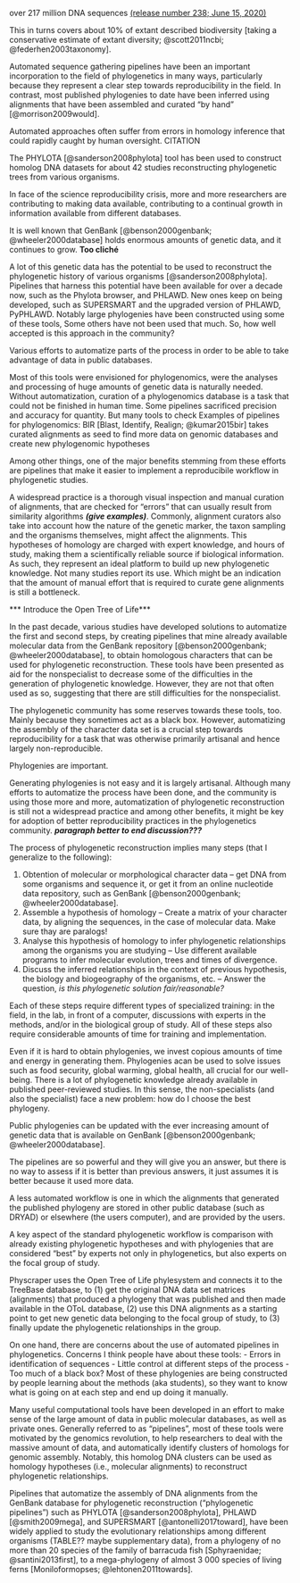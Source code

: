 over 217 million DNA sequences [(release number 238; June 15, 2020)](https://ftp.ncbi.nih.gov/genbank/gbrel.txt)

This in turns covers about 10% of extant described biodiversity [taking a conservative estimate of extant diversity; @scott2011ncbi; @federhen2003taxonomy].


Automated sequence gathering pipelines have been an important incorporation to the field of phylogenetics in many ways, particularly because they represent a clear step towards reproducibility in the field. In contrast, most published phylogenies to date have been inferred using alignments that have been assembled and curated "by hand" [@morrison2009would].

Automated approaches often suffer from errors in homology inference that could rapidly caught by human oversight. CITATION


The PHYLOTA [@sanderson2008phylota] tool has been used to construct homolog DNA datasets for about 42 studies reconstructing phylogenetic trees from various organisms.

In face of the science reproducibility crisis, more and more researchers are contributing to making data available, contributing to a continual growth in information available from different databases.

It is well known that GenBank [@benson2000genbank; @wheeler2000database] holds enormous amounts of genetic data, and it continues to grow. **Too cliché**

A lot of this genetic data has the potential to be used to reconstruct the phylogenetic
history of various organisms [@sanderson2008phylota].
Pipelines that harness this potential have been available for over a decade now, such
as the Phylota browser, and PHLAWD. New ones keep on being developed, such as SUPERSMART
and the upgraded version of PHLAWD, PyPHLAWD.
Notably large phylogenies have been constructed using some of these tools,
Some others have not been used that much. So, how well accepted is this approach in the community?

Various efforts to automatize parts of the process in order to be able to take advantage of data in public databases.

Most of this tools were envisioned for phylogenomics, were the analyses and processing of huge amounts of genetic data is naturally needed. Without automatization, curation of a phylogenomics database is a task that could not be finished in human time.
Some pipelines sacrificed precision and accuracy for quantity. But many tools to check
Examples of pipelines for phylogenomics:
BIR [Blast, Identify, Realign; @kumar2015bir] takes curated alignments as seed to find more data on genomic databases and create new phylogenomic hypotheses

Among other things, one of the major benefits stemming from these efforts are pipelines that make it easier to implement a reproducibile workflow in phylogenetic studies.


A widespread practice is a thorough visual inspection and manual curation of alignments, that are checked for "errors" that can usually result from similarity algorithms ***(give examples)***.
Commonly, alignment curators also take into account how the nature of the genetic marker, the taxon sampling and the organisms themselves, might affect the alignments. This hypotheses of homology are charged with expert knowledge, and hours of study, making them a scientifically reliable source if biological information.
As such, they represent an ideal platform to build up new phylogenetic knowledge.
Not many studies report its use.
Which might be an indication that the amount of manual effort that is required to curate gene alignments is still a bottleneck.


*** Introduce the Open Tree of Life***


In the past decade, various studies have developed solutions to automatize the first and second steps, by creating
pipelines that mine already available molecular data from the GenBank repository [@benson2000genbank; @wheeler2000database],
to obtain homologous characters that can be used for phylogenetic reconstruction.
These tools have been presented as aid for the nonspecialist to decrease some of
the difficulties in the generation of phylogenetic knowledge. However, they are
not that often used as so, suggesting that there are still difficulties for the nonspecialist.

The phylogenetic community has some reserves towards these tools, too. Mainly because they sometimes act as a black box.
However, automatizing the assembly of the character data set is a crucial step towards
reproducibility for a task that was otherwise primarily artisanal and hence largely
non-reproducible.

Phylogenies are important.

Generating phylogenies is not easy and it is largely artisanal. Although many efforts to automatize the process have been done, and the community is using those more and more, automatization of phylogenetic reconstruction is still not a widespread practice and among other benefits, it might be key for adoption of better reproducibility practices in the phylogenetics community. ***paragraph better to end discussion??? ***



The process of phylogenetic reconstruction implies many steps (that I generalize to the following):

1. Obtention of molecular or morphological character data -- get DNA from some organisms
and sequence it, or get it from an online nucleotide data repository, such as GenBank [@benson2000genbank; @wheeler2000database].
1. Assemble a hypothesis of homology -- Create a matrix of your character data, by
aligning the sequences, in the case of molecular data. Make sure thay are paralogs!
1. Analyse this hypothesis of homology to infer phylogenetic relationships among
the organisms you are studying -- Use different available programs to infer molecular
evolution, trees and times of divergence.
1. Discuss the inferred relationships in the context of previous hypothesis, the
biology and biogeography of the organisms, etc. -- Answer the question, *is this phylogenetic solution fair/reasonable?*

Each of these steps require different types of specialized training: in the field,
in the lab, in front of a computer, discussions with experts in the methods, and/or in the biological group of study.
All of these steps also require considerable amounts of time for training and implementation.

Even if it is hard to obtain phylogenies, we invest copious amounts of time and energy in generating them.
Phylogenies acan be used to solve issues such as food security, global warming, global health, all crucial for our well-being.
There is a lot of phylogenetic knowledge already available in published peer-reviewed studies.
In this sense, the non-specialists (and also the specialist) face a new problem: how do I choose the best phylogeny.

Public phylogenies can be updated with the ever increasing amount of genetic data that is available on GenBank [@benson2000genbank; @wheeler2000database].

The pipelines are so powerful and they will give you an answer, but there
is no way to assess if it is better than previous answers, it just assumes it is
better because it used more data.

A less automated workflow is one in which the alignments that generated the published
phylogeny are stored in other public database (such as DRYAD) or elsewhere (the users computer), and
are provided by the users.

A key aspect of the standard phylogenetic workflow is comparison with already existing
phylogenetic hypotheses and with phylogenies that are considered "best" by experts
not only in phylogenetics, but also experts on the focal group of study.

Physcraper uses the Open Tree of Life phylesystem and connects it
to the TreeBase database, to (1) get the original DNA data set matrices (alignments) that produced
a phylogeny that was published and then made available in the OToL database, (2)
use this DNA alignments as a starting point to get new genetic data belonging
to the focal group of study, to (3) finally update the phylogenetic relationships in the group.

On one hand, there are concerns about the use of automated pipelines in phylogenetics.
Concerns I think people have about these tools:
- Errors in identification of sequences
- Little control at different steps of the process
- Too much of a black box? Most of these phylogenies are being constructed by people learning about the methods (aka students), so they want to know what is going on at each step and end up doing it manually.

Many useful computational tools have been developed in an effort to make sense of the large amount of data in public molecular databases, as well as private ones. Generally referred to as "pipelines", most of these tools were motivated by the genomics revolution, to help researchers to deal with the massive amount of data, and automatically identify clusters of homologs for genomic assembly. Notably, this homolog DNA clusters can be used as homology hypotheses (i.e., molecular alignments) to reconstruct phylogenetic relationships.

Pipelines that automatize the assembly of DNA alignments from the GenBank database for phylogenetic reconstruction ("phylogenetic pipelines") such as PHYLOTA [@sanderson2008phylota], PHLAWD [@smith2009mega], and SUPERSMART [@antonelli2017toward], have been widely applied to study the evolutionary relationships among different organisms (TABLE?? maybe supplementary data), from a phylogeny of no more than 20 species of the family of barracuda fish [Sphyraenidae; @santini2013first], to a mega-phylogeny of almost 3 000 species of living ferns [Moniloformopses; @lehtonen2011towards].
